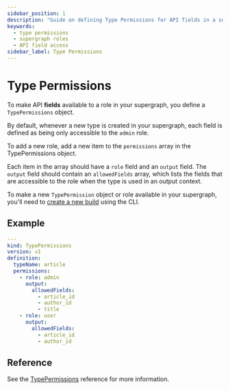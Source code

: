 ```yaml
---
sidebar_position: 1
description: "Guide on defining Type Permissions for API fields in a supergraph."
keywords:
  - type permissions
  - supergraph roles
  - API field access
sidebar_label: Type Permissions
---
```


# Type Permissions

To make API **fields** available to a role in your supergraph, you define a `TypePermissions` object.

By default, whenever a new type is created in your supergraph, each field is defined as being only accessible to the
`admin` role.

To add a new role, add a new item to the `permissions` array in the TypePermissions object.

Each item in the array should have a `role` field and an `output` field. The `output` field should contain an
`allowedFields` array, which lists the fields that are accessible to the role when the type is used in an output
context.

To make a new `TypePermission` object or role available in your supergraph, you'll need to
[create a new build](/cli/commands/ddn_supergraph_build_local.mdx) using the CLI.

## Example

```yaml
---
kind: TypePermissions
version: v1
definition:
  typeName: article
  permissions:
    - role: admin
      output:
        allowedFields:
          - article_id
          - author_id
          - title
    - role: user
      output:
        allowedFields:
          - article_id
          - author_id
```

## Reference

See the [TypePermissions](/supergraph-modeling/permissions.mdx) reference for more information.
